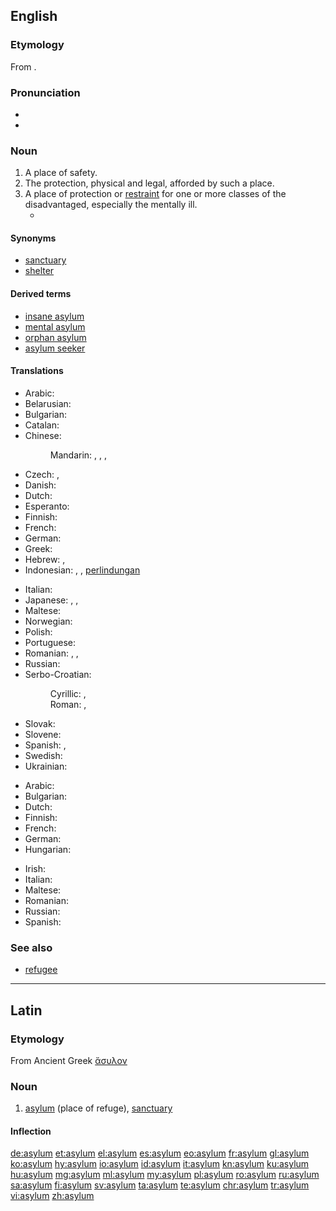 ==English==

===Etymology===
From {{etyl|la|en}} {{term|asylum|lang=la}}.

===Pronunciation===
* {{audio|en-us-asylum.ogg|Audio (US)|lang=en}}
* {{IPA|/əˈsaɪləm/|lang=en}}

===Noun===
{{en-noun}}

# A place of safety.
# The protection, physical and legal, afforded by such a place.
# A place of protection or [[restraint]] for one or more classes of the disadvantaged, especially the mentally ill.
#* {{quote-book|year=1913|author={{w|Joseph C. Lincoln}}|chapter=5
|title=[http://openlibrary.org/works/OL5535161W Mr. Pratt's Patients]
|passage=Of all the queer collections of humans outside of a crazy '''asylum''', it seemed to me this sanitarium was the cup winner. […] When you're well enough off so's you don't have to fret about anything but your heft or your diseases you begin to get queer, I suppose.}}

====Synonyms====
* [[sanctuary]]
* [[shelter]]

====Derived terms====
* [[insane asylum]]
* [[mental asylum]]
* [[orphan asylum]]
* [[asylum seeker]]

====Translations====
{{trans-top|place of safety}}
* Arabic: {{t|ar|ملجأ|m|tr=maljaʔ}}
* Belarusian: {{t|be|прытулак|m|tr=prytúlak}}
* Bulgarian: {{t+|bg|убежище|n|tr=ubežište}}
* Catalan: {{t|ca|asil|m}}
* Chinese:
*: Mandarin: {{t|cmn|庇護|sc=Hani}}, {{t+|cmn|庇护|tr=bìhù|sc=Hani}}, {{t|cmn|避難所|sc=Hani}}, {{t+|cmn|避难所|tr=bìnànsuǒ|sc=Hani}}
* Czech: {{t+|cs|útočiště|n}}, {{t+|cs|azyl|m}}
* Danish: {{t+|da|asyl|n}}
* Dutch: {{t+|nl|asiel|n}}
* Esperanto: {{t|eo|azilo}}
* Finnish: {{t+|fi|turvapaikka}}
* French: {{t+|fr|asile|m}}
* German: {{t+|de|Asyl|m}}
* Greek: {{t+|el|άσυλο}}
* Hebrew: {{t|he|הקדש|tr=hekdeish}}, {{t|he|מדיני}}
* Indonesian: {{t|id|asilum}}, {{t+|id|suaka}}, [[lindung|perlindungan]]
{{trans-mid}}
* Italian: {{t+|it|asilo|m}}
* Japanese: {{t|ja|アジール|tr=ajīru}}, {{t|ja|避難所|tr=hinan-jo}}, {{t|ja|養護施設|tr=yōgo-sisetsu}}
* Maltese: {{t|mt|refuġju}}
* Norwegian: {{t|no|asyl|c}}
* Polish: {{t+|pl|azyl|m}}
* Portuguese: {{t+|pt|asilo|m}}
* Romanian: {{t+|ro|azil|n}}, {{t+|ro|adăpost|n}}, {{t+|ro|sanctuar|n}}
* Russian: {{t+|ru|убежище|n|tr=ubéžišče}}
* Serbo-Croatian:
*: Cyrillic: {{t|sh|азил|m|sc=Cyrl}},  {{t|sh|уточиште|n|sc=Cyrl}}
*: Roman: {{t|sh|azil|m}},  {{t|sh|utočište|n}}
* Slovak: {{t|sk|azyl|m}}
* Slovene: {{t+|sl|azil|m}}
* Spanish: {{t+|es|asilo|m}}, {{t+|es|santuario|m}}
* Swedish: {{t+|sv|asyl|c}}
* Ukrainian: {{t+|uk|притулок|m|tr=prytúlok}}
{{trans-bottom}}

{{trans-top|Mental asylum}}
* Arabic: {{t|ar|لجوء|m|tr=lujuuʔ}}
* Bulgarian: {{t|bg|лудница}}
* Dutch: {{t|nl|psychiatrische instelling|f}}
* Finnish: {{t+|fi|mielisairaala}}
* French: {{t|fr|asile psychiatrique|m}}
* German: {{t|de|psychiatrische Anstalt|f}}
* Hungarian: {{t+|hu|elmegyógyintézet}}
{{trans-mid}}
* Irish: {{t|ga|gealtlann|f}}
* Italian: {{t|it|manicomio|m}}
* Maltese: {{t|mt|manikomju}}
* Romanian: {{t+|ro|azil|n}}
* Russian: {{t|ru|психиатрическая больница|f|tr=psixiatríčeskaja bol'níca}}
* Spanish: {{t+|es|manicomio|m}}
{{trans-bottom}}

===See also===

* [[refugee]]

----

==Latin==

===Etymology===
From Ancient Greek [[ἄσυλον]]

===Noun===
{{la-noun|asȳlum|asyli|asȳlī|n|second}}

# [[#English|asylum]] (place of refuge), [[sanctuary]]

====Inflection====
{{la-decl-2nd-N|asȳl}}

[[de:asylum]]
[[et:asylum]]
[[el:asylum]]
[[es:asylum]]
[[eo:asylum]]
[[fr:asylum]]
[[gl:asylum]]
[[ko:asylum]]
[[hy:asylum]]
[[io:asylum]]
[[id:asylum]]
[[it:asylum]]
[[kn:asylum]]
[[ku:asylum]]
[[hu:asylum]]
[[mg:asylum]]
[[ml:asylum]]
[[my:asylum]]
[[pl:asylum]]
[[ro:asylum]]
[[ru:asylum]]
[[sa:asylum]]
[[fi:asylum]]
[[sv:asylum]]
[[ta:asylum]]
[[te:asylum]]
[[chr:asylum]]
[[tr:asylum]]
[[vi:asylum]]
[[zh:asylum]]